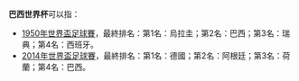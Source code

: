 '''巴西世界杯'''可以指：
*[[1950年世界盃足球賽|1950年世界盃足球賽]]，最終排名：第1名：烏拉圭；第2名：巴西；第3名：瑞典；第4名：西班牙。
*[[2014年世界盃足球賽|2014年世界盃足球賽]]，最終排名：第1名：德國；第2名：阿根廷；第3名：荷蘭；第4名：巴西。
{{disambig|cat=世界盃消歧義}}